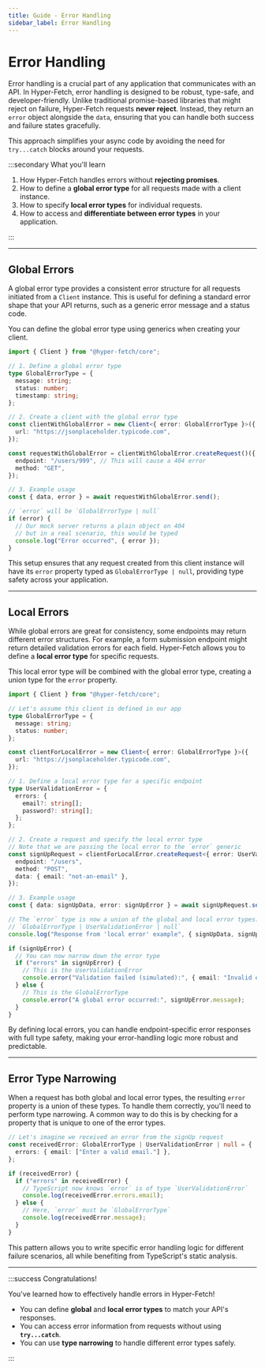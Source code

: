 ```yaml
---
title: Guide - Error Handling
sidebar_label: Error Handling
---
```


# Error Handling

Error handling is a crucial part of any application that communicates with an API. In Hyper-Fetch, error handling is
designed to be robust, type-safe, and developer-friendly. Unlike traditional promise-based libraries that might reject
on failure, Hyper-Fetch requests **never reject**. Instead, they return an `error` object alongside the `data`, ensuring
that you can handle both success and failure states gracefully.

This approach simplifies your async code by avoiding the need for `try...catch` blocks around your requests.

:::secondary What you'll learn

1.  How Hyper-Fetch handles errors without **rejecting promises**.
2.  How to define a **global error type** for all requests made with a client instance.
3.  How to specify **local error types** for individual requests.
4.  How to access and **differentiate between error types** in your application.

:::

---

## Global Errors

A global error type provides a consistent error structure for all requests initiated from a `Client` instance. This is
useful for defining a standard error shape that your API returns, such as a generic error message and a status code.

You can define the global error type using generics when creating your client.

```ts
import { Client } from "@hyper-fetch/core";

// 1. Define a global error type
type GlobalErrorType = {
  message: string;
  status: number;
  timestamp: string;
};

// 2. Create a client with the global error type
const clientWithGlobalError = new Client<{ error: GlobalErrorType }>({
  url: "https://jsonplaceholder.typicode.com",
});

const requestWithGlobalError = clientWithGlobalError.createRequest()({
  endpoint: "/users/999", // This will cause a 404 error
  method: "GET",
});

// 3. Example usage
const { data, error } = await requestWithGlobalError.send();

// `error` will be `GlobalErrorType | null`
if (error) {
  // Our mock server returns a plain object on 404
  // but in a real scenario, this would be typed
  console.log("Error occurred", { error });
}
```

This setup ensures that any request created from this client instance will have its `error` property typed as
`GlobalErrorType | null`, providing type safety across your application.

---

## Local Errors

While global errors are great for consistency, some endpoints may return different error structures. For example, a form
submission endpoint might return detailed validation errors for each field. Hyper-Fetch allows you to define a **local
error type** for specific requests.

This local error type will be combined with the global error type, creating a union type for the `error` property.

```ts
import { Client } from "@hyper-fetch/core";

// Let's assume this client is defined in our app
type GlobalErrorType = {
  message: string;
  status: number;
};

const clientForLocalError = new Client<{ error: GlobalErrorType }>({
  url: "https://jsonplaceholder.typicode.com",
});

// 1. Define a local error type for a specific endpoint
type UserValidationError = {
  errors: {
    email?: string[];
    password?: string[];
  };
};

// 2. Create a request and specify the local error type
// Note that we are passing the local error to the `error` generic
const signUpRequest = clientForLocalError.createRequest<{ error: UserValidationError }>()({
  endpoint: "/users",
  method: "POST",
  data: { email: "not-an-email" },
});

// 3. Example usage
const { data: signUpData, error: signUpError } = await signUpRequest.send();

// The `error` type is now a union of the global and local error types:
// `GlobalErrorType | UserValidationError | null`
console.log("Response from 'local error' example", { signUpData, signUpError });

if (signUpError) {
  // You can now narrow down the error type
  if ("errors" in signUpError) {
    // This is the UserValidationError
    console.error("Validation failed (simulated):", { email: "Invalid email format" });
  } else {
    // This is the GlobalErrorType
    console.error("A global error occurred:", signUpError.message);
  }
}
```

By defining local errors, you can handle endpoint-specific error responses with full type safety, making your
error-handling logic more robust and predictable.

---

## Error Type Narrowing

When a request has both global and local error types, the resulting `error` property is a union of these types. To
handle them correctly, you'll need to perform type narrowing. A common way to do this is by checking for a property that
is unique to one of the error types.

```ts
// Let's imagine we received an error from the signUp request
const receivedError: GlobalErrorType | UserValidationError | null = {
  errors: { email: ["Enter a valid email."] },
};

if (receivedError) {
  if ("errors" in receivedError) {
    // TypeScript now knows `error` is of type `UserValidationError`
    console.log(receivedError.errors.email);
  } else {
    // Here, `error` must be `GlobalErrorType`
    console.log(receivedError.message);
  }
}
```

This pattern allows you to write specific error handling logic for different failure scenarios, all while benefiting
from TypeScript's static analysis.

---

:::success Congratulations!

You've learned how to effectively handle errors in Hyper-Fetch!

- You can define **global** and **local error types** to match your API's responses.
- You can access error information from requests without using **`try...catch`**.
- You can use **type narrowing** to handle different error types safely.

:::
